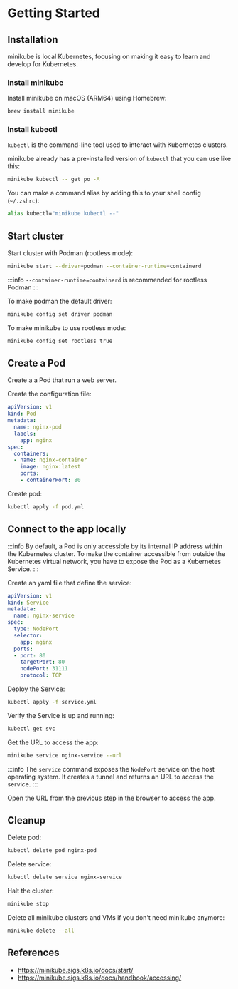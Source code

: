 # Getting Started

## Installation

minikube is local Kubernetes, focusing on making it easy to learn and develop for Kubernetes.

### Install minikube

Install minikube on macOS (ARM64) using Homebrew:

```sh
brew install minikube
```

### Install kubectl 

`kubectl` is the command-line tool used to interact with Kubernetes clusters.

minikube already has a pre-installed version of `kubectl` that you can use like this:

```sh
minikube kubectl -- get po -A
```

You can make a command alias by adding this to your shell config (`~/.zshrc`):
```sh
alias kubectl="minikube kubectl --"
```


## Start cluster

Start cluster with Podman (rootless mode):

```sh
minikube start --driver=podman --container-runtime=containerd
```
:::info
`--container-runtime=containerd` is recommended for rootless Podman
:::

To make podman the default driver:
```sh
minikube config set driver podman
```

To make minikube to use rootless mode:
```sh
minikube config set rootless true
```


## Create a Pod

Create a a Pod that run a web server.

Create the configuration file:

```yml title="pod.yml"
apiVersion: v1
kind: Pod
metadata:
  name: nginx-pod
  labels:
    app: nginx
spec:
  containers:
  - name: nginx-container
    image: nginx:latest
    ports:
    - containerPort: 80
```

Create pod:

```sh
kubectl apply -f pod.yml
```

## Connect to the app locally

:::info
By default, a Pod is only accessible by its internal IP address within the Kubernetes cluster. To make the container accessible from outside the Kubernetes virtual network, you have to expose the Pod as a Kubernetes Service.
:::

Create an yaml file that define the service:
```yml title="service.yml"
apiVersion: v1
kind: Service
metadata:
  name: nginx-service
spec:
  type: NodePort
  selector:
    app: nginx
  ports:
  - port: 80
    targetPort: 80
    nodePort: 31111
    protocol: TCP
```

Deploy the Service:
```sh
kubectl apply -f service.yml
```

Verify the Service is up and running:
```sh
kubectl get svc
```

Get the URL to access the app:
```sh
minikube service nginx-service --url
```

:::info
The `service` command exposes the `NodePort` service on the host operating system.
It creates a tunnel and returns an URL to access the service.
:::

Open the URL from the previous step in the browser to access the app.


## Cleanup

Delete pod:
```sh
kubectl delete pod nginx-pod
```

Delete service:
```sh
kubectl delete service nginx-service
```

Halt the cluster:
```sh
minikube stop
```

Delete all minikube clusters and VMs if you don't need minikube anymore:
```sh
minikube delete --all
```


## References

- https://minikube.sigs.k8s.io/docs/start/
- https://minikube.sigs.k8s.io/docs/handbook/accessing/
